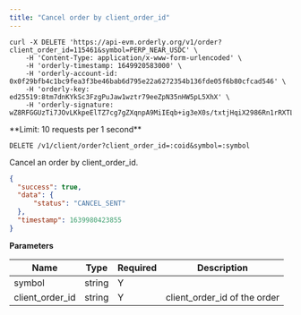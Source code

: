 ```yaml
---
title: "Cancel order by client_order_id"
---
```


<RequestExample>

```shell
curl -X DELETE 'https://api-evm.orderly.org/v1/order?client_order_id=115461&symbol=PERP_NEAR_USDC' \
    -H 'Content-Type: application/x-www-form-urlencoded' \
    -H 'orderly-timestamp: 1649920583000' \
    -H 'orderly-account-id: 0x0f29bfb4c1bc9fea3f3be46bab6d795e22a6272354b136fde05f6b80cfcad546' \
    -H 'orderly-key: ed25519:8tm7dnKYkSc3FzgPuJaw1wztr79eeZpN35nHW5pL5XhX' \
    -H 'orderly-signature: wZ8RFGGUzTi7JOvLKkpeElTZ7cg7gZXqnpA9MiIEqb+ig3eX0s/txtjHqiX2986Rn1rRXTLgMRHtgA4/WcfxAg=='
```
</RequestExample>
**Limit: 10 requests per 1 second**

`DELETE /v1/client/order?client_order_id=:coid&symbol=:symbol`

Cancel an order by client_order_id.

<ResponseExample>

```json Response
{
  "success": true,
  "data": {
      "status": "CANCEL_SENT"
  },
  "timestamp": 1639980423855
}
```
</ResponseExample>

**Parameters**

| Name             | Type   | Required | Description                                                                      |
| ---------------- | ------ | -------- | -------------------------------------------------------------------------------- |
| symbol           | string | Y        |                                                                                  |
| client_order_id  | string | Y        | client_order_id of the order                                                     |

